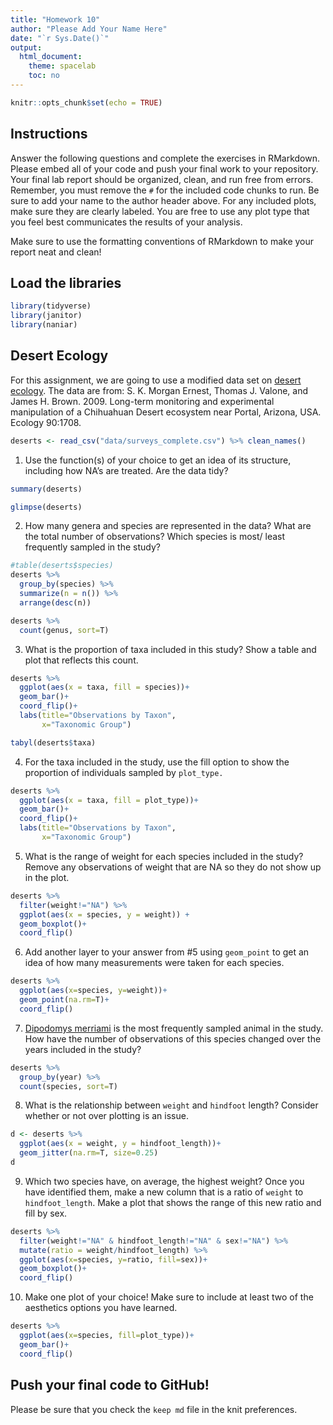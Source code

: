 ```yaml
---
title: "Homework 10"
author: "Please Add Your Name Here"
date: "`r Sys.Date()`"
output:
  html_document:
    theme: spacelab
    toc: no
---
```


```r
knitr::opts_chunk$set(echo = TRUE)
```

## Instructions
Answer the following questions and complete the exercises in RMarkdown. Please embed all of your code and push your final work to your repository. Your final lab report should be organized, clean, and run free from errors. Remember, you must remove the `#` for the included code chunks to run. Be sure to add your name to the author header above. For any included plots, make sure they are clearly labeled. You are free to use any plot type that you feel best communicates the results of your analysis.  

Make sure to use the formatting conventions of RMarkdown to make your report neat and clean!  

## Load the libraries
```r
library(tidyverse)
library(janitor)
library(naniar)
``` 

## Desert Ecology
For this assignment, we are going to use a modified data set on [desert ecology](http://esapubs.org/archive/ecol/E090/118/). The data are from: S. K. Morgan Ernest, Thomas J. Valone, and James H. Brown. 2009. Long-term monitoring and experimental manipulation of a Chihuahuan Desert ecosystem near Portal, Arizona, USA. Ecology 90:1708.
```r
deserts <- read_csv("data/surveys_complete.csv") %>% clean_names()
```

1. Use the function(s) of your choice to get an idea of its structure, including how NA's are treated. Are the data tidy?  
```r
summary(deserts)
```
```r
glimpse(deserts)
```


2. How many genera and species are represented in the data? What are the total number of observations? Which species is most/ least frequently sampled in the study?
```r
#table(deserts$species)
deserts %>%
  group_by(species) %>%
  summarize(n = n()) %>%
  arrange(desc(n))
```
```r
deserts %>%
  count(genus, sort=T) 
```

3. What is the proportion of taxa included in this study? Show a table and plot that reflects this count.
```r
deserts %>% 
  ggplot(aes(x = taxa, fill = species))+
  geom_bar()+ 
  coord_flip()+
  labs(title="Observations by Taxon",
       x="Taxonomic Group")
```
```r
tabyl(deserts$taxa)
```

4. For the taxa included in the study, use the fill option to show the proportion of individuals sampled by `plot_type.`
```r
deserts %>% 
  ggplot(aes(x = taxa, fill = plot_type))+
  geom_bar()+ 
  coord_flip()+
  labs(title="Observations by Taxon",
       x="Taxonomic Group")
```

5. What is the range of weight for each species included in the study? Remove any observations of weight that are NA so they do not show up in the plot.
```r
deserts %>% 
  filter(weight!="NA") %>%
  ggplot(aes(x = species, y = weight)) +
  geom_boxplot()+
  coord_flip()
```

6. Add another layer to your answer from #5 using `geom_point` to get an idea of how many measurements were taken for each species.
```r
deserts %>%
  ggplot(aes(x=species, y=weight))+
  geom_point(na.rm=T)+
  coord_flip()
```

7. [Dipodomys merriami](https://en.wikipedia.org/wiki/Merriam's_kangaroo_rat) is the most frequently sampled animal in the study. How have the number of observations of this species changed over the years included in the study?
```r
deserts %>%
  group_by(year) %>%
  count(species, sort=T)
```

8. What is the relationship between `weight` and `hindfoot` length? Consider whether or not over plotting is an issue.
```r
d <- deserts %>% 
  ggplot(aes(x = weight, y = hindfoot_length))+
  geom_jitter(na.rm=T, size=0.25)
d
```


9. Which two species have, on average, the highest weight? Once you have identified them, make a new column that is a ratio of `weight` to `hindfoot_length`. Make a plot that shows the range of this new ratio and fill by sex.
```r
deserts %>%
  filter(weight!="NA" & hindfoot_length!="NA" & sex!="NA") %>%
  mutate(ratio = weight/hindfoot_length) %>%
  ggplot(aes(x=species, y=ratio, fill=sex))+
  geom_boxplot()+
  coord_flip()
```

10. Make one plot of your choice! Make sure to include at least two of the aesthetics options you have learned.
```r
deserts %>%
  ggplot(aes(x=species, fill=plot_type))+
  geom_bar()+
  coord_flip()
```

## Push your final code to GitHub!
Please be sure that you check the `keep md` file in the knit preferences. 